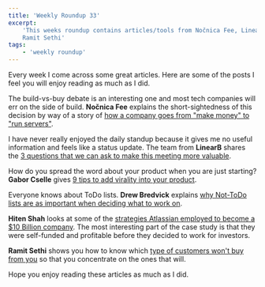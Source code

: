 ```yaml
---
title: 'Weekly Roundup 33'
excerpt:
    'This weeks roundup contains articles/tools from Nočnica Fee, LinearB, Gabor Cselle, Drew Bredvick, Hiten Shah and
    Ramit Sethi'
tags:
    - 'weekly roundup'
---
```


Every week I come across some great articles. Here are some of the posts I feel you will enjoy reading as much as I did.

The build-vs-buy debate is an interesting one and most tech companies will err on the side of build. **Nočnica Fee**
explains the short-sightedness of this decision by way of a story of
[how a company goes from "make money" to "run servers"](https://dev.to/heroku/how-to-waste-half-a-million-dollars-474e).

I have never really enjoyed the daily standup because it gives me no useful information and feels like a status update.
The team from **LinearB** shares the
[3 questions that we can ask to make this meeting more valuable](<(https://dev.to/linearb_inc/stand-up-2-0-it-s-time-to-ditch-the-daily-from-1993-5d6l)>).

How do you spread the word about your product when you are just starting? **Gabor Cselle** gives
[9 tips to add virality into your product](https://medium.com/gabor/9-ways-to-build-virality-into-your-product-5975e1fe74e3).

Everyone knows about ToDo lists. **Drew Bredvick** explains
[why Not-ToDo lists are as important when deciding what to work on](https://drew.tech/what-not-to-work-on).

**Hiten Shah** looks at some of the
[strategies Atlassian employed to become a \$10 Billion company](https://usefyi.com/atlassian-history/). The most
interesting part of the case study is that they were self-funded and profitable before they decided to work for
investors.

**Ramit Sethi** shows you how to know which
[type of customers won't buy from you](https://growthlab.com/people-who-never-buy/) so that you concentrate on the ones
that will.

Hope you enjoy reading these articles as much as I did.
